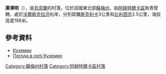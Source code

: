 {{coord|50|8|56|N|34|38|48|E|scale:100000|display=title}}

'''庫澤明'''（{{lang-uk|Куземин}}），是[[烏克蘭|烏克蘭]]的村落，位於該國東北部[[蘇梅州|蘇梅州]]，由[[阿赫特爾卡區|阿赫特爾卡區]]負責管轄，處於[[沃爾斯克拉河|沃爾斯克拉河]]右岸，分別距離[[斯克利卡|斯克利卡]]3公里和[[比利西克_(科捷利瓦區)|比利西克]]2.5公里，海拔高度188米。

==參考資料==
* [http://w1.c1.rada.gov.ua/pls/z7502/A005?rdat1=02.02.2010&rf7571=29695 Куземин]{{dead link|date=2018年2月 |bot=InternetArchiveBot |fix-attempted=yes }}
* [http://weather.in.ua/ua/symskaja/12614 Погода в селі Куземин] {{Wayback|url=http://weather.in.ua/ua/symskaja/12614 |date=20111219211806 }}

{{DEFAULTSORT:Куземин}}
[[Category:蘇梅州村落|Category:蘇梅州村落]]
[[Category:阿赫特爾卡區村落|Category:阿赫特爾卡區村落]]


{{Sumy-geo-stub}}